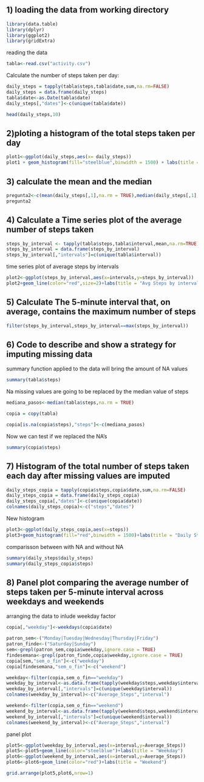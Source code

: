 ## 1) loading the data from working directory

```{r, echo=FALSE}
library(data.table)
library(dplyr)
library(ggplot2)
library(gridExtra)
```


reading the data
```{r}

tabla<-read.csv("activity.csv")

```

Calculate the number of steps taken per day:

```{r,echo=FALSE}

daily_steps = tapply(tabla$steps,tabla$date,sum,na.rm=FALSE)
daily_steps = data.frame(daily_steps)
tabla$date<-as.Date(tabla$date)
daily_steps[,"dates"]<-c(unique(tabla$date))

```


```{r}
head(daily_steps,10)
```

## 2)ploting a histogram of the total steps taken per day

```{r}

plot1<-ggplot(daily_steps,aes(x= daily_steps))
plot1 + geom_histogram(fill="steelblue",binwidth = 1500) + labs(title = "Daily Steps", x = "Steps", y = "Frequency")

```

## 3) calculate the mean and the median

```{r}

pregunta2<-c(mean(daily_steps[,1],na.rm = TRUE),median(daily_steps[,1],na.rm=TRUE))
pregunta2

```

## 4) Calculate a Time series plot of the average number of steps taken

```{r}

steps_by_interval <- tapply(tabla$steps,tabla$interval,mean,na.rm=TRUE)
steps_by_interval = data.frame(steps_by_interval)
steps_by_interval[,"intervals"]=c(unique(tabla$interval))

```

time series plot of average steps by intervals

```{r}

plot2<-ggplot(steps_by_interval,aes(x=intervals,y=steps_by_interval))
plot2+geom_line(color="red",size=2)+labs(title = "Avg Steps by interval",y="steps")
```

## 5) Calculate The 5-minute interval that, on average, contains the maximum number of steps

```{r}

filter(steps_by_interval,steps_by_interval==max(steps_by_interval))

```

## 6) Code to describe and show a strategy for imputing missing data

summary function applied to the data will bring the amount of NA values

```{r}
summary(tabla$steps)
```

Na missing values are going to be replaced by the median value of steps

```{r, echo=FALSE}

mediana_pasos<-median(tabla$steps,na.rm = TRUE)

copia = copy(tabla)

copia[is.na(copia$steps),"steps"]<-c(mediana_pasos)

```

Now we can test if we replaced the NA's

```{r}

summary(copia$steps)

```

## 7) Histogram of the total number of steps taken each day after missing values are imputed

```{r, echo=FALSE}

daily_steps_copia = tapply(copia$steps,copia$date,sum,na.rm=FALSE)
daily_steps_copia = data.frame(daily_steps_copia)
daily_steps_copia[,"dates"]<-c(unique(copia$date))
colnames(daily_steps_copia)<-c("steps","dates")

```

New histogram

```{r}

plot3<-ggplot(daily_steps_copia,aes(x=steps))
plot3+geom_histogram(fill="red",binwidth = 1500)+labs(title = "Daily Steps", x = "Steps", y = "Frequency")

```


comparisson between with NA and without NA

```{r}
summary(daily_steps$daily_steps)
summary(daily_steps_copia$steps)
```

## 8) Panel plot comparing the average number of steps taken per 5-minute interval across weekdays and weekends

arranging the data to inlude weekday factor

```{r}
copia[,"weekday"]<-weekdays(copia$date)

patron_sem<-("Monday|Tuesday|Wednesday|Thursday|Friday")
patron_finde<-("Saturday|Sunday")
sem<-grepl(patron_sem,copia$weekday,ignore.case = TRUE)
findesemana<-grepl(patron_finde,copia$weekday,ignore.case = TRUE)
copia[sem,"sem_o_fin"]<-c("weekday")
copia[findesemana,"sem_o_fin"]<-c("weekend")

weekday<-filter(copia,sem_o_fin=="weekday")
weekday_by_interval<-as.data.frame(tapply(weekday$steps,weekday$interval,mean,na.rm=TRUE))
weekday_by_interval[,"intervals"]=c(unique(weekday$interval))
colnames(weekday_by_interval)<-c("Average_Steps","interval")

weekend<-filter(copia,sem_o_fin=="weekend")
weekend_by_interval<-as.data.frame(tapply(weekend$steps,weekend$interval,mean,na.rm=TRUE))
weekend_by_interval[,"intervals"]=c(unique(weekend$interval))
colnames(weekend_by_interval)<-c("Average_Steps","interval")
```

panel plot

```{r}
plot5<-ggplot(weekday_by_interval,aes(x=interval,y=Average_Steps))
plot5<-plot5+geom_line(color="steelblue")+labs(title = "Weekday")
plot6<-ggplot(weekend_by_interval,aes(x=interval,y=Average_Steps))
plot6<-plot6+geom_line(color="red")+labs(title = "Weekend")

grid.arrange(plot5,plot6,nrow=1)
```

